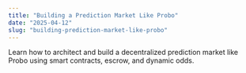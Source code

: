 ```yaml
---
title: "Building a Prediction Market Like Probo"
date: "2025-04-12"
slug: "building-prediction-market-like-probo"
---
```


Learn how to architect and build a decentralized prediction market like Probo using smart contracts, escrow, and dynamic odds.
